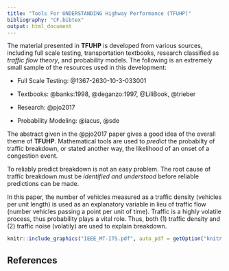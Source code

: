 ```yaml
---
title: "Tools For UNDERSTANDING Highway Performance (TFUHP)"
bibliography: "CF.bibtex"
output: html_document
---
```


The material presented in __TFUHP__ is developed from various sources, including full scale testing, transportation textbooks, research classified as _traffic flow theory_, and probability models. The following is an extremely small sample of the resources used in this development:

* Full Scale Testing: @1367-2630-10-3-033001

* Textbooks: @banks:1998, @deganzo:1997, @LiliBook, @trieber

* Research: @pjo2017 

* Probability Modeling: @iacus, @sde 

The abstract given in the @pjo2017 paper gives a good idea of the overall theme of __TFUHP__. Mathematical tools are used to _predict_ the probabilty of traffic breakdown, or stated another way, the likelihood of an onset of a congestion event. 

To reliably predict breakdown is not an easy problem. The root cause of traffic breakdown must be _identified and understood_ before reliable predictions can be made. 

In this paper, the number of vehicles measured as a traffic density (vehicles per unit length) is used as an explanatory variable in lieu of traffic flow (number vehicles passing a point per unit of time). Traffic is a highly volatile process, thus probability plays a vital role. Thus, both (1) traffic density and (2) traffic noise (volatily) are used to explain breakdown. 


```r
knitr::include_graphics("IEEE_MT-ITS.pdf", auto_pdf = getOption("knitr.graphics.auto_pdf", TRUE))
```



## References


